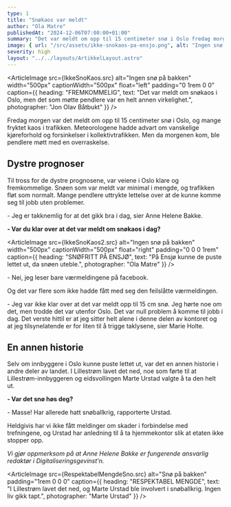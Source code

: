 ```yaml
---
type: 1
title: "Snøkaos var meldt"
author: "Ola Matre"
publishedAt: "2024-12-06T07:00:00+01:00"
summary: "Det var meldt om opp til 15 centimeter snø i Oslo fredag morgen, det som fulgte skulle sjokkere alle."
image: { url: "/src/assets/ikke-snokaos-pa-ensjo.png", alt: "Ingen snø på bakken", height: "500px" }
severity: high
layout: "../../layouts/ArtikkelLayout.astro"
---
```


<ArticleImage src={IkkeSnoKaos.src} alt="Ingen snø på bakken" width="500px" captionWidth="500px" float="left" padding="0 1rem 0 0" caption={{
  heading: "FREMKOMMELIG",
  text: "Det var meldt om snøkaos i Oslo, men det som møtte pendlere var en helt annen virkelighet.",
  photographer: "Jon Olav Båtbukt"
}} />

Fredag morgen var det meldt om opp til 15 centimeter snø i Oslo, og mange fryktet kaos i trafikken.
Meteorologene hadde advart om vanskelige kjøreforhold og forsinkelser i kollektivtrafikken. Men da morgenen kom, ble pendlere møtt med en overraskelse.

## Dystre prognoser

Til tross for de dystre prognosene, var veiene i Oslo klare og fremkommelige. Snøen som var meldt var minimal i mengde, og trafikken fløt som normalt.
Mange pendlere uttrykte lettelse over at de kunne komme seg til jobb uten problemer.

\- Jeg er takknemlig for at det gikk bra i dag, sier Anne Helene Bakke.

**- Var du klar over at det var meldt om snøkaos i dag?**

<ArticleImage src={IkkeSnoKaos2.src} alt="Ingen snø på bakken" width="500px" captionWidth="500px" float="right" padding="0 0 0 1rem" caption={{
  heading: "SNØFRITT PÅ ENSJØ",
  text: "På Ensjø kunne de puste lettet ut, da snøen uteble.",
  photographer: "Ola Matre"
}} />

\- Nei, jeg leser bare værmeldingene på facebook.

Og det var flere som ikke hadde fått med seg den feilslåtte værmeldingen.

\- Jeg var ikke klar over at det var meldt opp til 15 cm snø. Jeg hørte noe om det, men trodde det var utenfor Oslo. Det var null problem å komme til jobb i dag. Det verste hittil er at jeg sitter helt alene i denne delen av kontoret og at jeg tilsynelatende er for liten til å trigge taklysene, sier Marie Holte.

## En annen historie

Selv om innbyggere i Oslo kunne puste lettet ut, var det en annen historie i andre deler av landet. I Lillestrøm lavet det ned, noe som førte til at Lillestrøm-innbyggeren og eidsvollingen Marte Urstad valgte å ta den helt ut.

**- Var det snø høs deg?**

\- Masse! Har allerede hatt snøballkrig, rapporterte Urstad.

Heldgivis har vi ikke fått meldinger om skader i forbindelse med trefningene, og Urstad har anledning til å ta hjemmekontor slik at etaten ikke stopper opp.

<i>Vi gjør oppmerksom på at Anne Helene Bakke er fungerende ansvarlig redaktør i Digitaliseringsgevinst'n.</i>

<ArticleImage src={RespektabelMengdeSno.src} alt="Snø på bakken" padding="1rem 0 0 0" caption={{
  heading: "RESPEKTABEL MENGDE",
  text: "I Lillestrøm lavet det ned, og Marte Urstad ble involvert i snøballkrig. Ingen liv gikk tapt.",
  photographer: "Marte Urstad"
}} />

